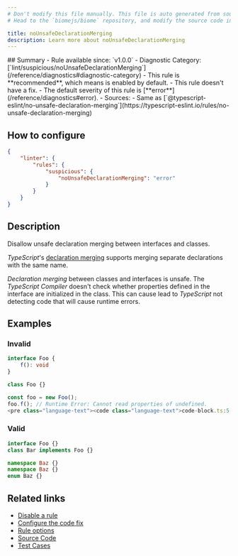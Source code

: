 ```yaml
---
# Don't modify this file manually. This file is auto generated from source, and you will lose your changes next time the website is built.
# Head to the `biomejs/biome` repository, and modify the source code in there.

title: noUnsafeDeclarationMerging
description: Learn more about noUnsafeDeclarationMerging
---
```


<Tabs>
<TabItem label="TypeScript and TSX" icon="seti:typescript">
## Summary
- Rule available since: `v1.0.0`
- Diagnostic Category: [`lint/suspicious/noUnsafeDeclarationMerging`](/reference/diagnostics#diagnostic-category)
- This rule is **recommended**, which means is enabled by default.
- This rule doesn't have a fix.
- The default severity of this rule is [**error**](/reference/diagnostics#error).
- Sources: 
  - Same as [`@typescript-eslint/no-unsafe-declaration-merging`](https://typescript-eslint.io/rules/no-unsafe-declaration-merging)

## How to configure
```json title="biome.json"
{
	"linter": {
		"rules": {
			"suspicious": {
				"noUnsafeDeclarationMerging": "error"
			}
		}
	}
}

```
## Description
Disallow unsafe declaration merging between interfaces and classes.

_TypeScript_'s [declaration merging](https://www.typescriptlang.org/docs/handbook/declaration-merging.html) supports merging separate declarations with the same name.

_Declaration merging_ between classes and interfaces is unsafe.
The _TypeScript Compiler_ doesn't check whether properties defined in the interface are initialized in the class.
This can cause lead to _TypeScript_ not detecting code that will cause runtime errors.

## Examples

### Invalid

```ts
interface Foo {
    f(): void
}

class Foo {}

const foo = new Foo();
foo.f(); // Runtime Error: Cannot read properties of undefined.
<pre class="language-text"><code class="language-text">code-block.ts:5:7 <a href="https://biomejs.dev/linter/rules/no-unsafe-declaration-merging">lint/suspicious/noUnsafeDeclarationMerging</a> ━━━━━━━━━━━━━━━━━━━━━━━━━━━━━━━━━━━━━━━<br /><br />  <strong><span style="color: Tomato;">✖</span></strong> <span style="color: Tomato;">This </span><span style="color: Tomato;"><strong>class</strong></span><span style="color: Tomato;"> is unsafely merged with an </span><span style="color: Tomato;"><strong>interface</strong></span><span style="color: Tomato;">.</span><br />  <br />    <strong>3 │ </strong>&#125;<br />    <strong>4 │ </strong><br />  <strong><span style="color: Tomato;">&gt;</span></strong> <strong>5 │ </strong>class Foo &#123;&#125;<br />   <strong>   │ </strong>      <strong><span style="color: Tomato;">^</span></strong><strong><span style="color: Tomato;">^</span></strong><strong><span style="color: Tomato;">^</span></strong><br />    <strong>6 │ </strong><br />    <strong>7 │ </strong>const foo = new Foo();<br />  <br />  <strong><span style="color: lightgreen;">ℹ</span></strong> <span style="color: lightgreen;">The </span><span style="color: lightgreen;"><strong>interface</strong></span><span style="color: lightgreen;"> is declared here.</span><br />  <br />  <strong><span style="color: Tomato;">&gt;</span></strong> <strong>1 │ </strong>interface Foo &#123;<br />   <strong>   │ </strong>          <strong><span style="color: Tomato;">^</span></strong><strong><span style="color: Tomato;">^</span></strong><strong><span style="color: Tomato;">^</span></strong><br />    <strong>2 │ </strong>    f(): void<br />    <strong>3 │ </strong>&#125;<br />  <br />  <strong><span style="color: lightgreen;">ℹ</span></strong> <span style="color: lightgreen;">The TypeScript compiler doesn't check whether properties defined in the interface are initialized in the class.</span><br />  <br /></code></pre>

```

### Valid

```ts
interface Foo {}
class Bar implements Foo {}
```

```ts
namespace Baz {}
namespace Baz {}
enum Baz {}
```

## Related links

- [Disable a rule](/linter/#disable-a-rule)
- [Configure the code fix](/linter#configure-the-code-fix)
- [Rule options](/linter/#rule-options)
- [Source Code](https://github.com/biomejs/biome/blob/main/crates/biome_js_analyze/src/lint/suspicious/no_unsafe_declaration_merging.rs)
- [Test Cases](https://github.com/biomejs/biome/blob/main/crates/biome_js_analyze/tests/specs/suspicious/noUnsafeDeclarationMerging)

</TabItem>
</Tabs>

